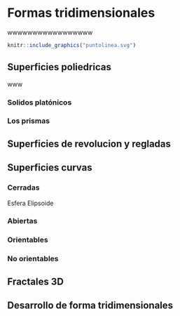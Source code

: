 # Formas tridimensionales

wwwwwwwwwwwwwwwww

```r
knitr::include_graphics("puntolinea.svg")
```

## Superficies poliedricas

www

### Solidos platónicos

### Los prismas

## Superficies de revolucion y regladas

## Superficies curvas

### Cerradas

Esfera Elipsoide

### Abiertas

### Orientables

### No orientables

## Fractales 3D

## Desarrollo de forma tridimensionales
